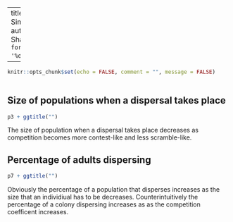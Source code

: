 
---
title: "Dispersal Simulation Results"
author: "Ruth Sharpe"
date: "`r format(Sys.time(), '%d %B, %Y')`"

---

```{r include = FALSE}
knitr::opts_chunk$set(echo = FALSE, comment = "", message = FALSE)
	
```

Size of populations when a dispersal takes place
--------------------



```{r DispersersSizeGraph, fig.height=10, fig.width=18, fig.cap="Figure 1: Size of populations when at least one individual disperses.", warning = FALSE}

p3 + ggtitle("")

```
  
The size of population when a dispersal takes place decreases as competition
becomes more contest-like and less scramble-like.


Percentage of adults dispersing
--------------------



```{r PercentageAdsDispersing, fig.height=10, fig.width=18, fig.cap="Figure 1: Size of populations when at least one individual disperses.", warning = FALSE}

p7 + ggtitle("")

```
  
Obviously the percentage of a population that disperses increases as the size
that an individiual has to be decreases. Counterintuitively the percentage of a
colony dispersing increases as as the competition coefficent increases.